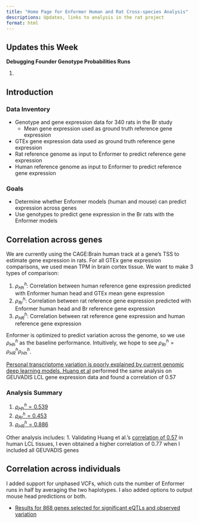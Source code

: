 ```yaml
---
title: "Home Page for Enformer Human and Rat Cross-species Analysis"
descriptions: Updates, links to analysis in the rat project
format: html
---
```


## Updates this Week

**Debugging Founder Genotype Probabilities Runs**

1. 



## Introduction

### Data Inventory

* Genotype and gene expression data for 340 rats in the Br study
    * Mean gene expression used as ground truth reference gene expression
* GTEx gene expression data used as ground truth reference gene expression
* Rat reference genome as input to Enformer to predict reference gene expression 
* Human reference genome as input to Enformer to predict reference gene expression

### Goals

* Determine whether Enformer models (human and mouse) can predict expression across genes
* Use genotypes to predict gene expression in the Br rats with the Enformer models


## Correlation across genes

We are currently using the CAGE:Brain human track at a gene's TSS to estimate gene expression in rats. For all GTEx gene expression comparisons, we used mean TPM in brain cortex tissue. We want to make 3 types of comparison:

1. $\rho^h_{Hh}$: Correlation between human reference gene expression predicted with Enformer human head and GTEx mean gene expression
2. $\rho^h_{Rr}$: Correlation between rat reference gene expression predicted with Enformer human head and Br reference gene expression
3. $\rho^h_{HR}$: Correlation between rat reference gene expression and human reference gene expression

Enformer is optimized to predict variation across the genome, so we use $\rho^h_{Hh}$ as the baseline performance. Intuitively, we hope to see $\rho^h_{Rr} = \rho^h_{HR} \rho^h_{Hh}$.

[Personal transcriptome variation is poorly explained by current genomic deep learning models, Huang et al](https://www.biorxiv.org/content/10.1101/2023.06.30.547100v1.full.pdf) performed the same analysis on GEUVADIS LCL gene expression data and found a correlation of 0.57

### Analysis Summary


1. [$\rho^h_{Hh} = 0.539$](https://sabrina-dl.hakyimlab.org/posts/2023-08-22-correlation-between-enformer-and-gtex-expression-across-genes-by-chromosome/)
2. [$\rho^h_{Rr} = 0.453$](https://sabrina-dl.hakyimlab.org/posts/2023-08-22-correlation-across-rn7-genes-by-chromosome/)
3. [$\rho^h_{HR} = 0.886$](https://sabrina-dl.hakyimlab.org/posts/2023-09-01-comparing-human-vs-rat-mean-expression-across-genes)

Other analysis includes: 
1. Validating Huang et al.'s [correlation of 0.57](https://sabrina-dl.hakyimlab.org/posts/2023-09-06-validating-Huang-et-al) in human LCL tissues, I even obtained a higher correlation of 0.77 when I included all GEUVADIS genes

## Correlation across individuals

I added support for unphased VCFs, which cuts the number of Enformer runs in half by averaging the two haplotypes. I also added options to output mouse head predictions or both.

* [Results for 868 genes selected for significant eQTLs and observed variation](https://sabrina-dl.hakyimlab.org/posts/2023-08-31-Br-personalized-prediction-on-more-genes/)


